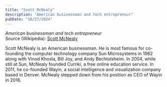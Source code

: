 ```yaml
---
title: "Scott McNealy"
description: "American businessman and tech entrepreneur"
pubDate: "10/27/2024"
---
```


*American businessman and tech entrepreneur*  
Source (Wikipedia): [Scott McNealy][1]

Scott McNealy is an American businessman. He is most famous for co-founding the computer technology company Sun Microsystems in 1982 along with Vinod Khosla, Bill Joy, and Andy Bechtolsheim. In 2004, while still at Sun, McNealy founded Curriki, a free online education service. In 2011, he co-founded Wayin, a social intelligence and visualization company based in Denver. McNealy stepped down from his position as CEO of Wayin in 2016.

[1]: https://en.wikipedia.org/wiki/Scott_McNealy
